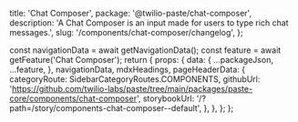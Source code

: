   title: 'Chat Composer',
  package: '@twilio-paste/chat-composer',
  description: 'A Chat Composer is an input made for users to type rich chat messages.',
  slug: '/components/chat-composer/changelog',
};




  const navigationData = await getNavigationData();
  const feature = await getFeature('Chat Composer');
  return {
    props: {
      data: {
        ...packageJson,
        ...feature,
      },
      navigationData,
      mdxHeadings,
      pageHeaderData: {
        categoryRoute: SidebarCategoryRoutes.COMPONENTS,
        githubUrl: 'https://github.com/twilio-labs/paste/tree/main/packages/paste-core/components/chat-composer',
        storybookUrl: '/?path=/story/components-chat-composer--default',
      },
    },
  };
};

<Changelog />
